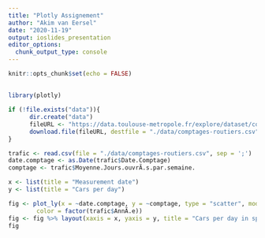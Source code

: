 ```yaml
---
title: "Plotly Assignement"
author: "Akim van Eersel"
date: "2020-11-19"
output: ioslides_presentation
editor_options: 
  chunk_output_type: console
---
```


```r
knitr::opts_chunk$set(echo = FALSE)
```

##

```r
library(plotly)

if (!file.exists("data")){
      dir.create("data")
      fileURL <- "https://data.toulouse-metropole.fr/explore/dataset/comptages-routiers/download/?format=csv&timezone=Europe/Berlin&lang=fr&use_labels_for_header=true&csv_separator=%3B"
      download.file(fileURL, destfile = "./data/comptages-routiers.csv", method = "auto")
}

trafic <- read.csv(file = "./data/comptages-routiers.csv", sep = ';')
date.comptage <- as.Date(trafic$Date.Comptage)
comptage <- trafic$Moyenne.Jours.ouvrÃ.s.par.semaine.

x <- list(title = "Measurement date")
y <- list(title = "Cars per day")

fig <- plot_ly(x = ~date.comptage, y = ~comptage, type = "scatter", mode = "markers",
        color = factor(trafic$AnnÃ.e))
fig <- fig %>% layout(xaxis = x, yaxis = y, title = "Cars per day in specific roads in Toulouse, France")
fig
```
